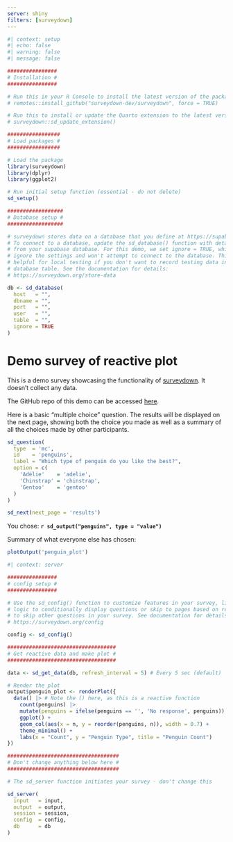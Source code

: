 ```yaml
---
server: shiny
filters: [surveydown]
---
```


```r
#| context: setup
#| echo: false
#| warning: false
#| message: false

################
# Installation #
################

# Run this in your R Console to install the latest version of the package:
# remotes::install_github("surveydown-dev/surveydown", force = TRUE)

# Run this to install or update the Quarto extension to the latest version:
# surveydown::sd_update_extension()

#################
# Load packages #
#################

# Load the package
library(surveydown)
library(dplyr)
library(ggplot2)

# Run initial setup function (essential - do not delete)
sd_setup()

##################
# Database setup #
##################

# surveydown stores data on a database that you define at https://supabase.com/
# To connect to a database, update the sd_database() function with details
# from your supabase database. For this demo, we set ignore = TRUE, which will
# ignore the settings and won't attempt to connect to the database. This is
# helpful for local testing if you don't want to record testing data in the
# database table. See the documentation for details:
# https://surveydown.org/store-data

db <- sd_database(
  host   = "",
  dbname = "",
  port   = "",
  user   = "",
  table  = "",
  ignore = TRUE
)
```

::: {#welcome .sd-page}

# Demo survey of reactive plot

::: {.callout-note}
This is a demo survey showcasing the functionality of <a href="https://surveydown.org" target="_blank">surveydown</a>. It doesn't collect any data.

The GitHub repo of this demo can be accessed <a href="https://github.com/surveydown-dev/demo-reactive-plot" target="_blank">here</a>.
:::

Here is a basic "multiple choice" question. The results will be displayed on the next page, showing both the choice you made as well as a summary of all the choices made by other participants.

```r
sd_question(
  type  = 'mc',
  id    = 'penguins',
  label = "Which type of penguin do you like the best?",
  option = c(
    'Adélie'    = 'adelie',
    'Chinstrap' = 'chinstrap',
    'Gentoo'    = 'gentoo'
  )
)

sd_next(next_page = 'results')
```

:::

::: {#results .sd-page}

You chose: **`r sd_output("penguins", type = "value")`**

Summary of what everyone else has chosen:

```r
plotOutput('penguin_plot')
```

:::

```r
#| context: server

################
# config setup #
################

# Use the sd_config() function to customize features in your survey, like
# logic to conditionally display questions or skip to pages based on responses
# to skip other questions in your survey. See documentation for details at
# https://surveydown.org/config

config <- sd_config()

###################################
# Get reactive data and make plot #
###################################

data <- sd_get_data(db, refresh_interval = 5) # Every 5 sec (default)

# Render the plot
output$penguin_plot <- renderPlot({
  data() |> # Note the () here, as this is a reactive function
    count(penguins) |>
    mutate(penguins = ifelse(penguins == '', 'No response', penguins)) |>
    ggplot() +
    geom_col(aes(x = n, y = reorder(penguins, n)), width = 0.7) +
    theme_minimal() +
    labs(x = "Count", y = "Penguin Type", title = "Penguin Count")
})

####################################
# Don't change anything below here #
####################################

# The sd_server function initiates your survey - don't change this

sd_server(
  input   = input,
  output  = output,
  session = session,
  config  = config,
  db      = db
)
```
